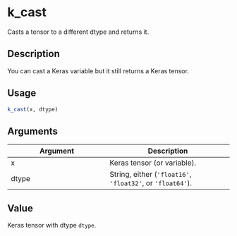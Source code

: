 # k_cast


Casts a tensor to a different dtype and returns it.




## Description

You can cast a Keras variable but it still returns a Keras tensor.





## Usage
```r
k_cast(x, dtype)
```




## Arguments


Argument      |Description
------------- |----------------
x | Keras tensor (or variable).
dtype | String, either (``'float16'``, ``'float32'``, or ``'float64'``).





## Value

Keras tensor with dtype ``dtype``.





